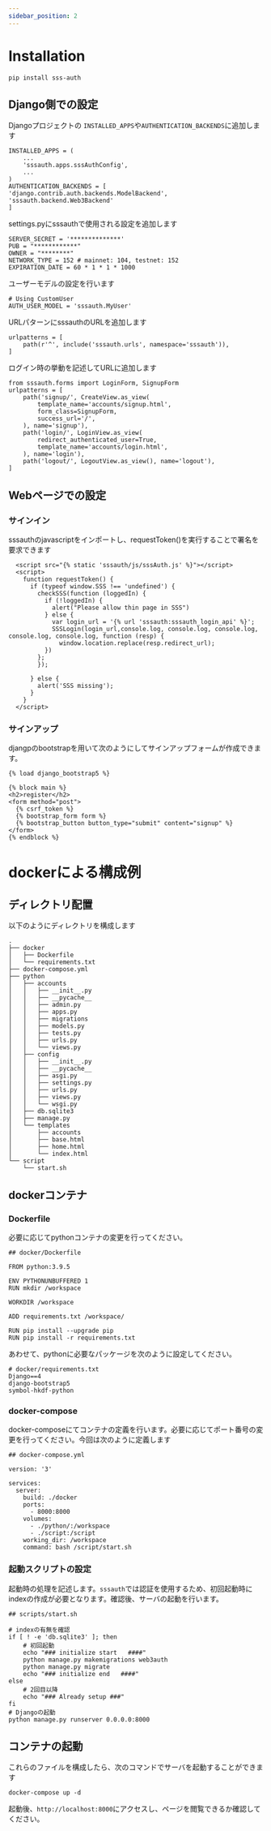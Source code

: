 ```yaml
---
sidebar_position: 2
---
```


# Installation

```
pip install sss-auth
```

## Django側での設定
Djangoプロジェクトの ```INSTALLED_APPS```や```AUTHENTICATION_BACKENDS```に追加します

```
INSTALLED_APPS = (
    ...
    'sssauth.apps.sssAuthConfig',
    ...
)
AUTHENTICATION_BACKENDS = [
'django.contrib.auth.backends.ModelBackend',
'sssauth.backend.Web3Backend'
]
```

settings.pyにsssauthで使用される設定を追加します
```
SERVER_SECRET = '**************'
PUB = "************"
OWNER = "********"
NETWORK_TYPE = 152 # mainnet: 104, testnet: 152
EXPIRATION_DATE = 60 * 1 * 1 * 1000
```

ユーザーモデルの設定を行います
```
# Using CustomUser
AUTH_USER_MODEL = 'sssauth.MyUser'
```
URLパターンにsssauthのURLを追加します
```
urlpatterns = [
    path(r'^', include('sssauth.urls', namespace='sssauth')),
]
```

ログイン時の挙動を記述してURLに追加します
```
from sssauth.forms import LoginForm, SignupForm
urlpatterns = [
    path('signup/', CreateView.as_view(
        template_name='accounts/signup.html',
        form_class=SignupForm,
        success_url='/',
    ), name='signup'),
    path('login/', LoginView.as_view(
        redirect_authenticated_user=True,
        template_name='accounts/login.html',
    ), name='login'),
    path('logout/', LogoutView.as_view(), name='logout'),
]
```
## Webページでの設定
### サインイン
sssauthのjavascriptをインポートし、requestToken()を実行することで署名を要求できます
```
  <script src="{% static 'sssauth/js/sssAuth.js' %}"></script>
  <script>  
    function requestToken() {
      if (typeof window.SSS !== 'undefined') {
        checkSSS(function (loggedIn) {
          if (!loggedIn) {
            alert("Please allow thin page in SSS")
          } else {
            var login_url = '{% url 'sssauth:sssauth_login_api' %}';
            SSSLogin(login_url,console.log, console.log, console.log, console.log, console.log, function (resp) {
              window.location.replace(resp.redirect_url);
          })
        };
        });
  
      } else {
        alert('SSS missing');
      }
    }
  </script>
  ```
### サインアップ
djangpのbootstrapを用いて次のようにしてサインアップフォームが作成できます。
```
{% load django_bootstrap5 %}

{% block main %}
<h2>register</h2>
<form method="post">
  {% csrf_token %}
  {% bootstrap_form form %}
  {% bootstrap_button button_type="submit" content="signup" %}
</form>
{% endblock %}
```


# dockerによる構成例
## ディレクトリ配置
以下のようにディレクトリを構成します
```
.
├── docker
│   ├── Dockerfile
│   └── requirements.txt
├── docker-compose.yml
├── python
│   ├── accounts
│   │   ├── __init__.py
│   │   ├── __pycache__
│   │   ├── admin.py
│   │   ├── apps.py
│   │   ├── migrations
│   │   ├── models.py
│   │   ├── tests.py
│   │   ├── urls.py
│   │   └── views.py
│   ├── config
│   │   ├── __init__.py
│   │   ├── __pycache__
│   │   ├── asgi.py
│   │   ├── settings.py
│   │   ├── urls.py
│   │   ├── views.py
│   │   └── wsgi.py
│   ├── db.sqlite3
│   ├── manage.py
│   └── templates
│       ├── accounts
│       ├── base.html
│       ├── home.html
│       └── index.html
└── script
    └── start.sh
```
## dockerコンテナ
### Dockerfile
必要に応じてpythonコンテナの変更を行ってください。
```
## docker/Dockerfile

FROM python:3.9.5

ENV PYTHONUNBUFFERED 1
RUN mkdir /workspace

WORKDIR /workspace

ADD requirements.txt /workspace/

RUN pip install --upgrade pip
RUN pip install -r requirements.txt
```
あわせて、pythonに必要なパッケージを次のように設定してください。
```
# docker/requirements.txt
Django==4
django-bootstrap5
symbol-hkdf-python
```

### docker-compose
docker-composeにてコンテナの定義を行います。必要に応じてポート番号の変更を行ってください。今回は次のように定義します
```
## docker-compose.yml

version: '3'

services:
  server:
    build: ./docker
    ports:
      - 8000:8000
    volumes:
      - ./python/:/workspace
      - ./script:/script
    working_dir: /workspace
    command: bash /script/start.sh
```

### 起動スクリプトの設定
起動時の処理を記述します。```sssauth```では認証を使用するため、初回起動時にindexの作成が必要となります。確認後、サーバの起動を行います。

```
## scripts/start.sh

# indexの有無を確認
if [ ! -e 'db.sqlite3' ]; then
    # 初回起動
    echo "### initialize start   ####"
    python manage.py makemigrations web3auth
    python manage.py migrate
    echo "### initialize end   ####"
else
    # 2回目以降
    echo "### Already setup ###"
fi
# Djangoの起動
python manage.py runserver 0.0.0.0:8000
```
## コンテナの起動
これらのファイルを構成したら、次のコマンドでサーバを起動することができます
```
docker-compose up -d
```
起動後、```http://localhost:8000```にアクセスし、ページを閲覧できるか確認してください。